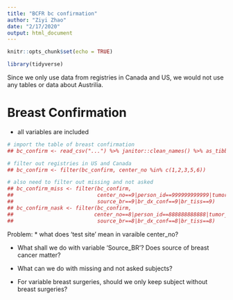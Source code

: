 ```yaml
---
title: "BCFR bc confirmation"
author: "Ziyi Zhao"
date: "2/17/2020"
output: html_document
---
```


```r
knitr::opts_chunk$set(echo = TRUE)

library(tidyverse)

```

Since we only use data from registries in Canada and US, we would not use any tables or data about Austrilia.

# Breast Confirmation
* all variables are included
```r
# import the table of breast confirmation
## bc_confirm <- read_csv("...") %>% janitor::clean_names() %>% as_tibble()

# filter out registries in US and Canada
## bc_confirm <- filter(bc_confirm, center_no %in% c(1,2,3,5,6))

# also need to filter out missing and not asked
## bc_confirm_miss <- filter(bc_confirm, 
##                           center_no==9|person_id==999999999999|tumor_no==99|
##                           source_br==9|br_dx_conf==9|br_tiss==9)
## bc_confirm_nask <- filter(bc_confirm,
##                          center_no==8|person_id==888888888888|tumor_no==88|
##                           source_br==8|br_dx_conf==8|br_tiss==8)

```

Problem: 
* what does 'test site' mean in varaible center_no?

* What shall we do with variable 'Source_BR'? Does source of breast cancer matter?

* What can we do with missing and not asked subjects?

* For variable breast surgeries, should we only keep subject without breast surgeries? 




